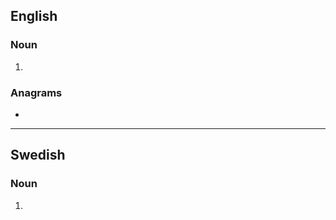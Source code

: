 ==English==

===Noun===
{{head|en|noun plural form}}

# {{plural of|grader|lang=en}}

===Anagrams===
* {{anagrams|en|a=adegrrs|Dragers|red rags|redrags|regards}}

----

==Swedish==

===Noun===
{{head|sv|noun form}}

# {{sv-noun-form-indef-gen-pl|grad}}